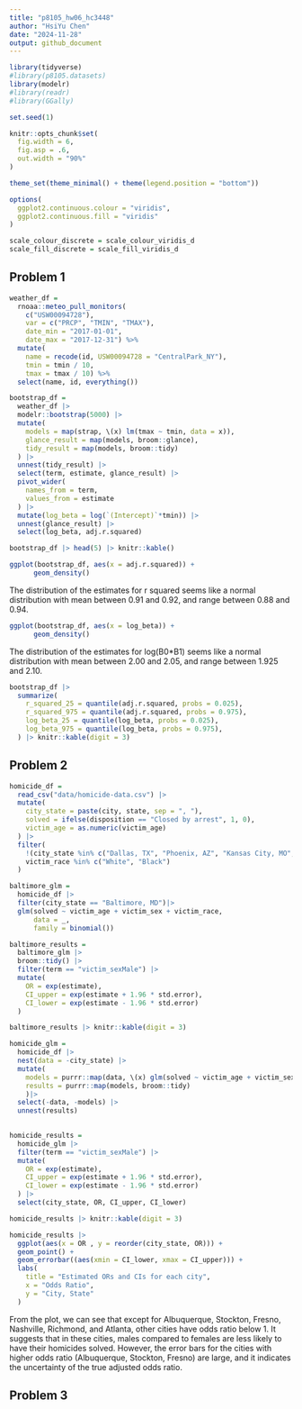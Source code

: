 ```yaml
---
title: "p8105_hw06_hc3448"
author: "HsiYu Chen"
date: "2024-11-28"
output: github_document
---
```


```r
library(tidyverse)
#library(p8105.datasets)
library(modelr)
#library(readr)
#library(GGally)

set.seed(1)

knitr::opts_chunk$set(
  fig.width = 6,
  fig.asp = .6,
  out.width = "90%"
)

theme_set(theme_minimal() + theme(legend.position = "bottom"))

options(
  ggplot2.continuous.colour = "viridis",
  ggplot2.continuous.fill = "viridis"
)

scale_colour_discrete = scale_colour_viridis_d
scale_fill_discrete = scale_fill_viridis_d
```


## Problem 1

```r
weather_df = 
  rnoaa::meteo_pull_monitors(
    c("USW00094728"),
    var = c("PRCP", "TMIN", "TMAX"), 
    date_min = "2017-01-01",
    date_max = "2017-12-31") %>%
  mutate(
    name = recode(id, USW00094728 = "CentralPark_NY"),
    tmin = tmin / 10,
    tmax = tmax / 10) %>%
  select(name, id, everything())
```


```r
bootstrap_df = 
  weather_df |> 
  modelr::bootstrap(5000) |> 
  mutate(
    models = map(strap, \(x) lm(tmax ~ tmin, data = x)),
    glance_result = map(models, broom::glance),
    tidy_result = map(models, broom::tidy)
  ) |> 
  unnest(tidy_result) |>
  select(term, estimate, glance_result) |>
  pivot_wider(
    names_from = term,
    values_from = estimate
  ) |>
  mutate(log_beta = log(`(Intercept)`*tmin)) |>
  unnest(glance_result) |>
  select(log_beta, adj.r.squared)

bootstrap_df |> head(5) |> knitr::kable()
```

```r
ggplot(bootstrap_df, aes(x = adj.r.squared)) +
      geom_density()
```

The distribution of the estimates for r squared seems like a normal distribution with mean between 0.91 and 0.92, and range between 0.88 and 0.94.

```r
ggplot(bootstrap_df, aes(x = log_beta)) +
      geom_density()
```

The distribution of the estimates for log(B0*B1) seems like a normal distribution with mean between 2.00 and 2.05, and range between 1.925 and 2.10.

```r
bootstrap_df |> 
  summarize(
    r_squared_25 = quantile(adj.r.squared, probs = 0.025),
    r_squared_975 = quantile(adj.r.squared, probs = 0.975),
    log_beta_25 = quantile(log_beta, probs = 0.025),
    log_beta_975 = quantile(log_beta, probs = 0.975),
  ) |> knitr::kable(digit = 3)
```



## Problem 2

```r
homicide_df = 
  read_csv("data/homicide-data.csv") |> 
  mutate(
    city_state = paste(city, state, sep = ", "),
    solved = ifelse(disposition == "Closed by arrest", 1, 0),
    victim_age = as.numeric(victim_age)
  ) |> 
  filter(
    !(city_state %in% c("Dallas, TX", "Phoenix, AZ", "Kansas City, MO", "Tulsa, AL")),
    victim_race %in% c("White", "Black")
  ) 
```

```r
baltimore_glm = 
  homicide_df |>
  filter(city_state == "Baltimore, MD")|>
  glm(solved ~ victim_age + victim_sex + victim_race, 
      data = _,
      family = binomial())

baltimore_results = 
  baltimore_glm |>
  broom::tidy() |>
  filter(term == "victim_sexMale") |>
  mutate(
    OR = exp(estimate),
    CI_upper = exp(estimate + 1.96 * std.error),
    CI_lower = exp(estimate - 1.96 * std.error)
  ) 

baltimore_results |> knitr::kable(digit = 3)
```
```r
homicide_glm = 
  homicide_df |>
  nest(data = -city_state) |> 
  mutate(
    models = purrr::map(data, \(x) glm(solved ~ victim_age + victim_sex + victim_race, data = x, family = binomial())),
    results = purrr::map(models, broom::tidy)
    )|>
  select(-data, -models) |> 
  unnest(results)
  

homicide_results = 
  homicide_glm |>
  filter(term == "victim_sexMale") |>
  mutate(
    OR = exp(estimate),
    CI_upper = exp(estimate + 1.96 * std.error),
    CI_lower = exp(estimate - 1.96 * std.error)
  ) |>
  select(city_state, OR, CI_upper, CI_lower)

homicide_results |> knitr::kable(digit = 3)
```

```r
homicide_results |>
  ggplot(aes(x = OR , y = reorder(city_state, OR))) +
  geom_point() +
  geom_errorbar((aes(xmin = CI_lower, xmax = CI_upper))) +
  labs(
    title = "Estimated ORs and CIs for each city",
    x = "Odds Ratio",
    y = "City, State"
  )
```


From the plot, we can see that except for Albuquerque, Stockton, Fresno, Nashville, Richmond, and Atlanta, other cities have odds ratio below 1. It suggests that in these cities, males compared to females are less likely to have their homicides solved. However, the error bars for the cities with higher odds ratio (Albuquerque, Stockton, Fresno) are large, and it indicates the uncertainty of the true adjusted odds ratio.

  
## Problem 3

```r

```

